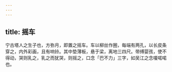 ```yaml
---
---
---
```

title: 摇车
---



宁古塔人之生子也，方弥月，即置之摇车。车以柳丝作圈，每端有两孔，以长皮条穿之，内外彩画，且有响铃。其中垫薄板，悬于梁，离地三四尺。带缚婴孩，使不得动，哭则乳之，乳之而犹哭，则摇之，口念「巴不力」三字，如吴江之念嗄喏喏也。